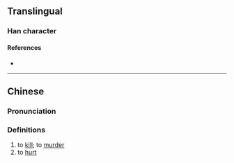 {{character info}}
==Translingual==

===Han character===
{{Han char|rn=85|rad=水|as=17|sn=20|four=31162|canj=EMBU|ids=⿰氵霜}}

====References====
* {{Han ref|kx=0662.020|dkj=18724|dj=1071.120|hdz=31787.080|uh=7040|ud=28736|bh=F466|bd=62566}}

----

==Chinese==
{{zh-forms}}

===Pronunciation===
{{zh-pron
|m=shuàng
|c=soeng1
|mc=
|oc=
|ma=
|cat=v
}}

===Definitions===
{{zh-hanzi}}

# to [[kill]]; to [[murder]]
# to [[hurt]]